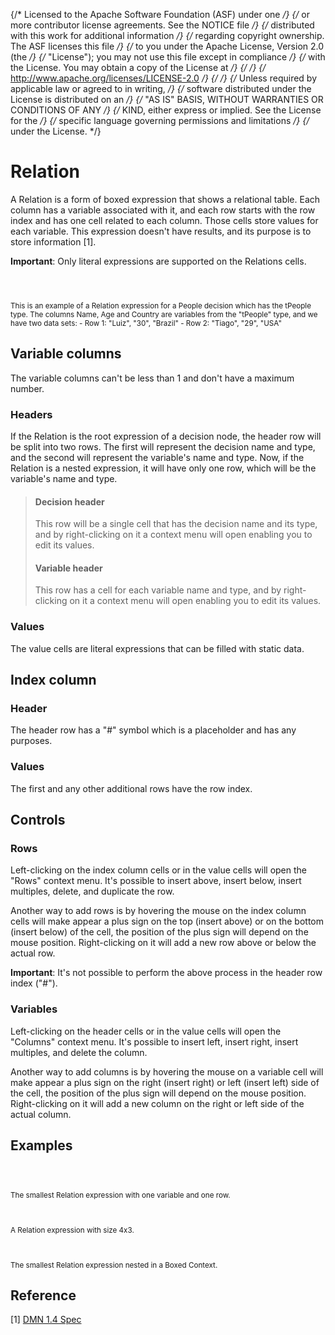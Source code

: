 {/* Licensed to the Apache Software Foundation (ASF) under one */}
{/* or more contributor license agreements. See the NOTICE file */}
{/* distributed with this work for additional information */}
{/* regarding copyright ownership. The ASF licenses this file */}
{/* to you under the Apache License, Version 2.0 (the */}
{/* "License"); you may not use this file except in compliance */}
{/* with the License. You may obtain a copy of the License at */}
{/*  */}
{/* http://www.apache.org/licenses/LICENSE-2.0 */}
{/*  */}
{/* Unless required by applicable law or agreed to in writing, */}
{/* software distributed under the License is distributed on an */}
{/* "AS IS" BASIS, WITHOUT WARRANTIES OR CONDITIONS OF ANY */}
{/* KIND, either express or implied. See the License for the */}
{/* specific language governing permissions and limitations */}
{/* under the License. */}


<Meta title="MDX/Relation" of={Relation} />

# Relation

A Relation is a form of boxed expression that shows a relational table.
Each column has a variable associated with it, and each row starts with the row index
and has one cell related to each column. Those cells store values for each variable.
This expression doesn't have results, and its purpose is to store information [1].

**Important**: Only literal expressions are supported on the Relations cells.

<div style={{ display: "flex", flexDirection: "row" }}>
  <Story of={Relation.People} />
  <small>
    <br />
    <br />
    <br />
    This is an example of a Relation expression for a People decision which has the tPeople type. The columns Name, Age and
    Country are variables from the "tPeople" type, and we have two data sets: - Row 1: "Luiz", "30", "Brazil" - Row 2: "Tiago",
    "29", "USA"
  </small>
</div>

## Variable columns

The variable columns can't be less than 1 and don't have a maximum number.

### Headers

If the Relation is the root expression of a decision node, the header row will be split into two rows.
The first will represent the decision name and type, and the second will represent the variable's name and type.
Now, if the Relation is a nested expression, it will have only one row, which will be the variable's name and type.

> #### Decision header
>
> This row will be a single cell that has the decision name and its type,
> and by right-clicking on it a context menu will open enabling you to edit its values.
>
> #### Variable header
>
> This row has a cell for each variable name and type, and by right-clicking on it a context menu will open enabling you to edit its values.

### Values

The value cells are literal expressions that can be filled with static data.

## Index column

### Header

The header row has a "#" symbol which is a placeholder and has any purposes.

### Values

The first and any other additional rows have the row index.

## Controls

### Rows

Left-clicking on the index column cells or in the value cells will open the "Rows" context menu.
It's possible to insert above, insert below, insert multiples, delete, and duplicate the row.

Another way to add rows is by hovering the mouse on the index column cells will make appear a plus sign on the top (insert above)
or on the bottom (insert below) of the cell, the position of the plus sign will depend on the mouse position.
Right-clicking on it will add a new row above or below the actual row.

**Important**: It's not possible to perform the above process in the header row index ("#").

### Variables

Left-clicking on the header cells or in the value cells will open the "Columns" context menu.
It's possible to insert left, insert right, insert multiples, and delete the column.

Another way to add columns is by hovering the mouse on a variable cell will make appear a plus sign on the right (insert right)
or left (insert left) side of the cell, the position of the plus sign will depend on the mouse position.
Right-clicking on it will add a new column on the right or left side of the actual column.

## Examples

<div style={{ display: "flex", flexDirection: "column" }}>
  <div style={{ display: "flex", flexDirection: "row" }}>
    <Story of={Relation.Base} />
    <small>
      <br />
      <br />
      <br />
      The smallest Relation expression with one variable and one row.
    </small>
  </div>
  <div style={{ display: "flex", flexDirection: "row" }}>
    <Story of={Relation.Bigger} />
    <small>
      <br />
      <br />
      <br />A Relation expression with size 4x3.
    </small>
  </div>
  <div style={{ display: "flex", flexDirection: "row" }}>
    <Story of={Relation.Nested} />
    <small>
      <br />
      <br />
      <br />
      The smallest Relation expression nested in a Boxed Context.
    </small>
  </div>
</div>

## Reference

[1] [DMN 1.4 Spec](https://www.omg.org/spec/DMN/1.4/Beta1/PDF#page=108)
